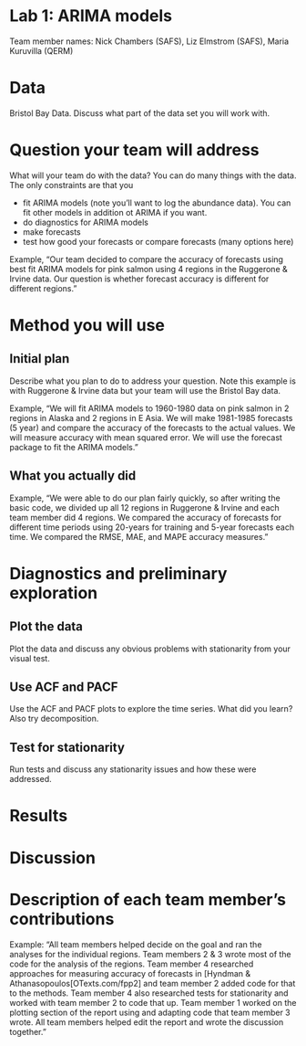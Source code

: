 # Lab 1: ARIMA models

Team member names: Nick Chambers (SAFS), Liz Elmstrom (SAFS), Maria Kuruvilla (QERM)


# Data

Bristol Bay Data. Discuss what part of the data set you will work with.

# Question your team will address

What will your team do with the data? You can do many things with the data. The only constraints are that you

* fit ARIMA models (note you'll want to log the abundance data). You can fit other models in addition ot ARIMA if you want.
* do diagnostics for ARIMA models
* make forecasts
* test how good your forecasts or compare forecasts (many options here)

Example, "Our team decided to compare the accuracy of forecasts using best fit ARIMA models for pink salmon using 4 regions in the Ruggerone & Irvine data. Our question is whether forecast accuracy is different for different regions."

# Method you will use

## Initial plan

Describe what you plan to do to address your question. Note this example is with Ruggerone & Irvine data but your team will use the Bristol Bay data.

Example, "We will fit ARIMA models to 1960-1980 data on pink salmon in 2 regions in Alaska and 2 regions in E Asia. We will make 1981-1985  forecasts (5 year) and compare the accuracy of the forecasts to the actual values. We will measure accuracy with mean squared error. We will use the forecast package to fit the ARIMA models."

## What you actually did

Example, "We were able to do our plan fairly quickly, so after writing the basic code, we divided up all 12 regions in Ruggerone & Irvine and each team member did 4 regions. We compared the accuracy of forecasts for different time periods using 20-years for training and 5-year forecasts each time. We compared the RMSE, MAE, and MAPE accuracy measures."

# Diagnostics and preliminary exploration

## Plot the data

Plot the data and discuss any obvious problems with stationarity from your visual test.

## Use ACF and PACF

Use the ACF and PACF plots to explore the time series. What did you learn? Also try decomposition.

## Test for stationarity

Run tests and discuss any stationarity issues and how these were addressed.

# Results

# Discussion

# Description of each team member's contributions

Example: "All team members helped decide on the goal and ran the analyses for the individual regions. Team members 2 & 3 wrote most of the code for the analysis of the regions. Team member 4 researched approaches for measuring accuracy of forecasts in [Hyndman & Athanasopoulos[OTexts.com/fpp2] and team member 2 added code for that to the methods. Team member 4 also researched tests for stationarity and worked with team member 2 to code that up. Team member 1 worked on the plotting section of the report using and adapting code that team member 3 wrote. All team members helped edit the report and wrote the discussion together."

